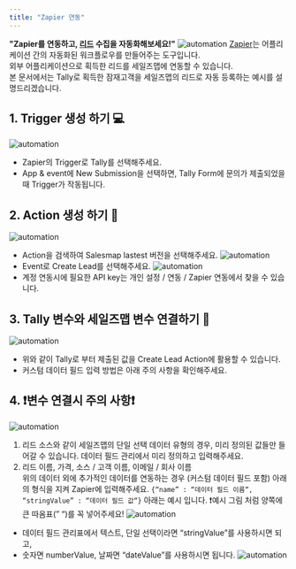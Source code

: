 ```yaml
---
title: "Zapier 연동"
---
```


**"Zapier를 연동하고, [리드](/dictionary/lead) 수집을 자동화해보세요!"**
![automation](/images/feature/lead/zapier/feature:zapier_1.webp)
[Zapier](https://zapier.com/)는 어플리케이션 간의 자동화된 워크플로우를 만들어주는 도구입니다.<br/>
외부 어플리케이션으로 획득한 리드를 세일즈맵에 연동할 수 있습니다.<br/>
본 문서에서는 Tally로 획득한 잠재고객을 세일즈맵의 리드로 자동 등록하는 예시를 설명드리겠습니다.<br/>

## 1. Trigger 생성 하기 💻
![automation](/images/feature/lead/zapier/feature:zapier_2.webp)
- Zapier의 Trigger로 Tally를 선택해주세요.
- App & event에 New Submission을 선택하면, Tally Form에 문의가 제출되었을 때 Trigger가 작동됩니다.

## 2. Action 생성 하기 🔗
![automation](/images/feature/lead/zapier/feature:zapier_3.webp)
- Action을 검색하여 Salesmap lastest 버전을 선택해주세요.
![automation](/images/feature/lead/zapier/feature:zapier_4.webp)
- Event로 Create Lead를 선택해주세요.
![automation](/images/feature/lead/zapier/feature:zapier_5.webp)
- 계정 연동시에 필요한 API key는 개인 설정 / 연동 / Zapier 연동에서 찾을 수 있습니다.

## 3. Tally 변수와 세일즈맵 변수 연결하기 📍
![automation](/images/feature/lead/zapier/feature:zapier_6.webp)
- 위와 같이 Tally로 부터 제출된 값을 Create Lead Action에 활용할 수 있습니다.
- 커스텀 데이터 필드 입력 방법은 아래 주의 사항을 확인해주세요.

## 4. ❗️변수 연결시 주의 사항❗️
![automation](/images/feature/lead/zapier/feature:zapier_7.webp)
1. 리드 소스와 같이 세일즈맵의 단일 선택 데이터 유형의 경우, 미리 정의된 값들만 들어갈 수 있습니다.
데이터 필드 관리에서 미리 정의하고 입력해주세요.
2. 리드 이름, 가격, 소스  /  고객 이름, 이메일  /  회사 이름<br/>
위의 데이터 외에 추가적인 데이터를 연동하는 경우 (커스텀 데이터 필드 포함) 아래의 형식을 지켜 Zapier에 입력해주세요.
<Check>`{“name” : “데이터 필드 이름“, “stringValue” : “데이터 필드 값“}`</Check>
아래는 예시 입니다. ❗️예시 그림 처럼 양쪽에 큰 따옴표(” “)를 꼭 넣어주세요!
![automation](/images/feature/lead/zapier/feature:zapier_8.webp)
- 데이터 필드 관리표에서 텍스트, 단일 선택이라면 “stringValue”를 사용하시면 되고,
- 숫자면 numberValue, 날짜면 “dateValue”를 사용하시면 됩니다.
![automation](/images/feature/lead/zapier/feature:zapier_9.webp)
